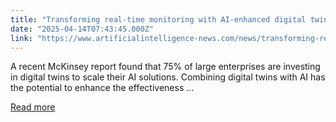 ```yaml
---
title: "Transforming real-time monitoring with AI-enhanced digital twins"
date: "2025-04-14T07:43:45.000Z"
link: "https://www.artificialintelligence-news.com/news/transforming-real-time-monitoring-with-ai-enhanced-digital-twins/"
---
```


A recent McKinsey report found that 75% of large enterprises are investing in digital twins to scale their AI solutions. Combining digital twins with AI has the potential to enhance the effectiveness ...

[Read more](https://www.artificialintelligence-news.com/news/transforming-real-time-monitoring-with-ai-enhanced-digital-twins/)
